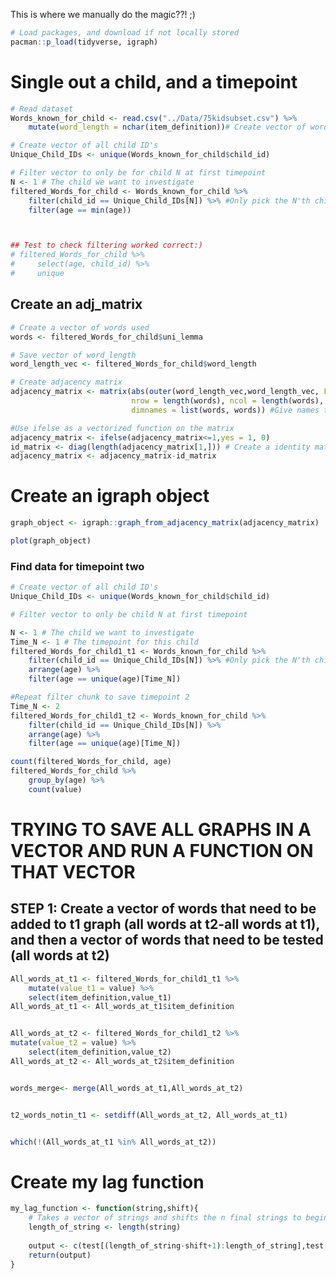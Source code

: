 This is where we manually do the magic??! ;)

```r
# Load packages, and download if not locally stored
pacman::p_load(tidyverse, igraph)
```

# Single out a child, and a timepoint
```r
# Read dataset
Words_known_for_child <- read.csv("../Data/75kidsubset.csv") %>% 
    mutate(word_length = nchar(item_definition))# Create vector of word_length
```

```r
# Create vector of all child ID's
Unique_Child_IDs <- unique(Words_known_for_child$child_id)

# Filter vector to only be for child N at first timepoint
N <- 1 # The child we want to investigate
filtered_Words_for_child <- Words_known_for_child %>% 
    filter(child_id == Unique_Child_IDs[N]) %>% #Only pick the N'th child
    filter(age == min(age))



## Test to check filtering worked correct:)
# filtered_Words_for_child %>% 
#     select(age, child_id) %>% 
#     unique
```

## Create an adj_matrix  
```r
# Create a vector of words used
words <- filtered_Words_for_child$uni_lemma

# Save vector of word_length
word_length_vec <- filtered_Words_for_child$word_length

# Create adjacency matrix
adjacency_matrix <- matrix(abs(outer(word_length_vec,word_length_vec, FUN = "-")), # Create values for matrix
                           nrow = length(words), ncol = length(words), # Define size of matrix
                           dimnames = list(words, words)) #Give names to dimensions

#Use ifelse as a vectorized function on the matrix
adjacency_matrix <- ifelse(adjacency_matrix<=1,yes = 1, 0)
id_matrix <- diag(length(adjacency_matrix[1,])) # Create a identity matrix of length(adjaceny_matrix)
adjacency_matrix <- adjacency_matrix-id_matrix

```


# Create an igraph object
```r
graph_object <- igraph::graph_from_adjacency_matrix(adjacency_matrix)
```



```r
plot(graph_object)
```











### Find data for timepoint two
```r
# Create vector of all child ID's
Unique_Child_IDs <- unique(Words_known_for_child$child_id)

# Filter vector to only be child N at first timepoint

N <- 1 # The child we want to investigate
Time_N <- 1 # The timepoint for this child
filtered_Words_for_child1_t1 <- Words_known_for_child %>% 
    filter(child_id == Unique_Child_IDs[N]) %>% #Only pick the N'th child
    arrange(age) %>%
    filter(age == unique(age)[Time_N])

#Repeat filter chunk to save timepoint 2
Time_N <- 2
filtered_Words_for_child1_t2 <- Words_known_for_child %>% 
    filter(child_id == Unique_Child_IDs[N]) %>% 
    arrange(age) %>%
    filter(age == unique(age)[Time_N])

count(filtered_Words_for_child, age)
filtered_Words_for_child %>% 
    group_by(age) %>% 
    count(value)

```

# TRYING TO SAVE ALL GRAPHS IN A VECTOR AND RUN A FUNCTION ON THAT VECTOR
## STEP 1: Create a vector of words that need to be added to t1 graph (all words at t2-all words at t1), and then a vector of words that need to be tested (all words at t2)

```r
All_words_at_t1 <- filtered_Words_for_child1_t1 %>%
    mutate(value_t1 = value) %>% 
    select(item_definition,value_t1)
All_words_at_t1 <- All_words_at_t1$item_definition


All_words_at_t2 <- filtered_Words_for_child1_t2 %>%
mutate(value_t2 = value) %>% 
    select(item_definition,value_t2)
All_words_at_t2 <- All_words_at_t2$item_definition


words_merge<- merge(All_words_at_t1,All_words_at_t2)


t2_words_notin_t1 <- setdiff(All_words_at_t2, All_words_at_t1)


which(!(All_words_at_t1 %in% All_words_at_t2))
```










































# Create my lag function
```r
my_lag_function <- function(string,shift){
    # Takes a vector of strings and shifts the n final strings to beginning. The n amount is decided by shift.
    length_of_string <- length(string)
    
    output <- c(test[(length_of_string-shift+1):length_of_string],test[1:(length_of_string-shift)])
    return(output)
}
```







